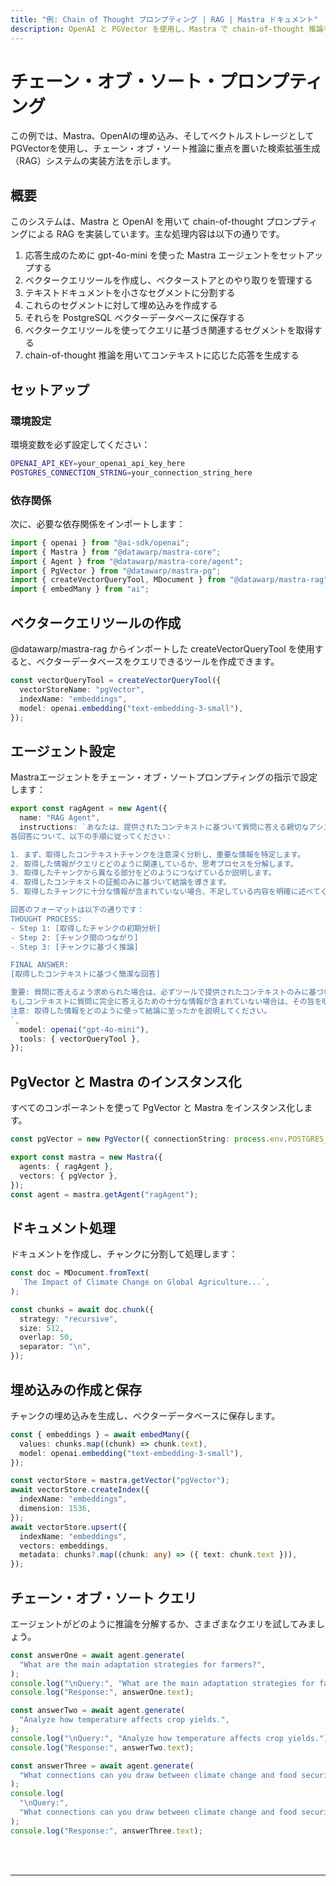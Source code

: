 ```yaml
---
title: "例: Chain of Thought プロンプティング | RAG | Mastra ドキュメント"
description: OpenAI と PGVector を使用し、Mastra で chain-of-thought 推論を用いた RAG システムの実装例。
---
```



# チェーン・オブ・ソート・プロンプティング

この例では、Mastra、OpenAIの埋め込み、そしてベクトルストレージとしてPGVectorを使用し、チェーン・オブ・ソート推論に重点を置いた検索拡張生成（RAG）システムの実装方法を示します。

## 概要

このシステムは、Mastra と OpenAI を用いて chain-of-thought プロンプティングによる RAG を実装しています。主な処理内容は以下の通りです。

1. 応答生成のために gpt-4o-mini を使った Mastra エージェントをセットアップする
2. ベクタークエリツールを作成し、ベクターストアとのやり取りを管理する
3. テキストドキュメントを小さなセグメントに分割する
4. これらのセグメントに対して埋め込みを作成する
5. それらを PostgreSQL ベクターデータベースに保存する
6. ベクタークエリツールを使ってクエリに基づき関連するセグメントを取得する
7. chain-of-thought 推論を用いてコンテキストに応じた応答を生成する

## セットアップ

### 環境設定

環境変数を必ず設定してください：

```bash filename=".env"
OPENAI_API_KEY=your_openai_api_key_here
POSTGRES_CONNECTION_STRING=your_connection_string_here
```

### 依存関係

次に、必要な依存関係をインポートします：

```typescript copy showLineNumbers filename="index.ts"
import { openai } from "@ai-sdk/openai";
import { Mastra } from "@datawarp/mastra-core";
import { Agent } from "@datawarp/mastra-core/agent";
import { PgVector } from "@datawarp/mastra-pg";
import { createVectorQueryTool, MDocument } from "@datawarp/mastra-rag";
import { embedMany } from "ai";
```

## ベクタークエリツールの作成

@datawarp/mastra-rag からインポートした createVectorQueryTool を使用すると、ベクターデータベースをクエリできるツールを作成できます。

```typescript copy showLineNumbers{8} filename="index.ts"
const vectorQueryTool = createVectorQueryTool({
  vectorStoreName: "pgVector",
  indexName: "embeddings",
  model: openai.embedding("text-embedding-3-small"),
});
```

## エージェント設定

Mastraエージェントをチェーン・オブ・ソートプロンプティングの指示で設定します：

```typescript copy showLineNumbers{14} filename="index.ts"
export const ragAgent = new Agent({
  name: "RAG Agent",
  instructions: `あなたは、提供されたコンテキストに基づいて質問に答える親切なアシスタントです。
各回答について、以下の手順に従ってください：

1. まず、取得したコンテキストチャンクを注意深く分析し、重要な情報を特定します。
2. 取得した情報がクエリとどのように関連しているか、思考プロセスを分解します。
3. 取得したチャンクから異なる部分をどのようにつなげているか説明します。
4. 取得したコンテキストの証拠のみに基づいて結論を導きます。
5. 取得したチャンクに十分な情報が含まれていない場合、不足している内容を明確に述べてください。

回答のフォーマットは以下の通りです：
THOUGHT PROCESS:
- Step 1: [取得したチャンクの初期分析]
- Step 2: [チャンク間のつながり]
- Step 3: [チャンクに基づく推論]

FINAL ANSWER:
[取得したコンテキストに基づく簡潔な回答]

重要: 質問に答えるよう求められた場合は、必ずツールで提供されたコンテキストのみに基づいて回答してください。
もしコンテキストに質問に完全に答えるための十分な情報が含まれていない場合は、その旨を明確に述べてください。
注意: 取得した情報をどのように使って結論に至ったかを説明してください。
`,
  model: openai("gpt-4o-mini"),
  tools: { vectorQueryTool },
});
```

## PgVector と Mastra のインスタンス化

すべてのコンポーネントを使って PgVector と Mastra をインスタンス化します。

```typescript copy showLineNumbers{36} filename="index.ts"
const pgVector = new PgVector({ connectionString: process.env.POSTGRES_CONNECTION_STRING! });

export const mastra = new Mastra({
  agents: { ragAgent },
  vectors: { pgVector },
});
const agent = mastra.getAgent("ragAgent");
```

## ドキュメント処理

ドキュメントを作成し、チャンクに分割して処理します：

```typescript copy showLineNumbers{44} filename="index.ts"
const doc = MDocument.fromText(
  `The Impact of Climate Change on Global Agriculture...`,
);

const chunks = await doc.chunk({
  strategy: "recursive",
  size: 512,
  overlap: 50,
  separator: "\n",
});
```

## 埋め込みの作成と保存

チャンクの埋め込みを生成し、ベクターデータベースに保存します。

```typescript copy showLineNumbers{55} filename="index.ts"
const { embeddings } = await embedMany({
  values: chunks.map((chunk) => chunk.text),
  model: openai.embedding("text-embedding-3-small"),
});

const vectorStore = mastra.getVector("pgVector");
await vectorStore.createIndex({
  indexName: "embeddings",
  dimension: 1536,
});
await vectorStore.upsert({
  indexName: "embeddings",
  vectors: embeddings,
  metadata: chunks?.map((chunk: any) => ({ text: chunk.text })),
});
```

## チェーン・オブ・ソート クエリ

エージェントがどのように推論を分解するか、さまざまなクエリを試してみましょう。

```typescript copy showLineNumbers{83} filename="index.ts"
const answerOne = await agent.generate(
  "What are the main adaptation strategies for farmers?",
);
console.log("\nQuery:", "What are the main adaptation strategies for farmers?");
console.log("Response:", answerOne.text);

const answerTwo = await agent.generate(
  "Analyze how temperature affects crop yields.",
);
console.log("\nQuery:", "Analyze how temperature affects crop yields.");
console.log("Response:", answerTwo.text);

const answerThree = await agent.generate(
  "What connections can you draw between climate change and food security?",
);
console.log(
  "\nQuery:",
  "What connections can you draw between climate change and food security?",
);
console.log("Response:", answerThree.text);
```

<br />
<br />
<hr className="dark:border-[#404040] border-gray-300" />
<br />
<br />
<GithubLink
  link={
    "https://github.com/mastra-ai/mastra/blob/main/examples/basics/rag/cot-rag"
  }
/>
